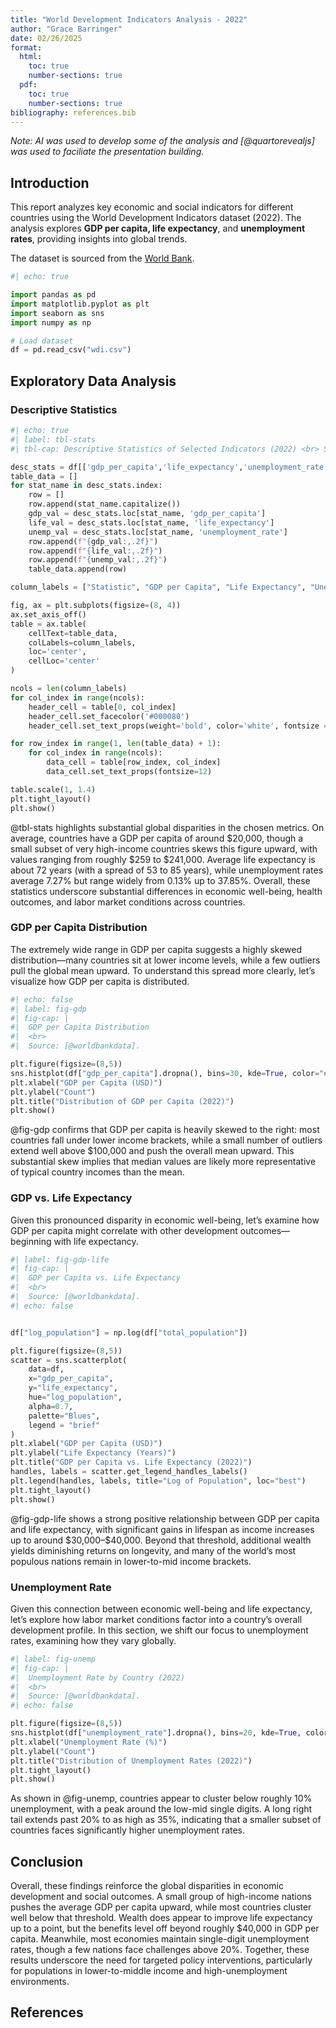 ```yaml
---
title: "World Development Indicators Analysis - 2022"
author: "Grace Barringer"
date: 02/26/2025
format: 
  html: 
    toc: true
    number-sections: true
  pdf: 
    toc: true
    number-sections: true
bibliography: references.bib
---
```


*Note: AI was used to develop some of the analysis and [@quartorevealjs] was used to faciliate the presentation building.*

## Introduction

This report analyzes key economic and social indicators for different countries using the World Development Indicators dataset (2022). The analysis explores **GDP per capita, life expectancy**, and **unemployment rates**, providing insights into global trends.

The dataset is sourced from the [World Bank](https://data.worldbank.org/). 


```python
#| echo: true

import pandas as pd
import matplotlib.pyplot as plt
import seaborn as sns
import numpy as np

# Load dataset
df = pd.read_csv("wdi.csv")
```

## Exploratory Data Analysis

### Descriptive Statistics

```python
#| echo: true
#| label: tbl-stats
#| tbl-cap: Descriptive Statistics of Selected Indicators (2022) <br> Source [@worldbankdata].

desc_stats = df[['gdp_per_capita','life_expectancy','unemployment_rate']].describe()
table_data = []
for stat_name in desc_stats.index:  
    row = []
    row.append(stat_name.capitalize()) 
    gdp_val = desc_stats.loc[stat_name, 'gdp_per_capita']
    life_val = desc_stats.loc[stat_name, 'life_expectancy']
    unemp_val = desc_stats.loc[stat_name, 'unemployment_rate']
    row.append(f"{gdp_val:,.2f}")    
    row.append(f"{life_val:,.2f}")   
    row.append(f"{unemp_val:,.2f}")  
    table_data.append(row)

column_labels = ["Statistic", "GDP per Capita", "Life Expectancy", "Unemployment Rate"]

fig, ax = plt.subplots(figsize=(8, 4))
ax.set_axis_off()
table = ax.table(
    cellText=table_data,
    colLabels=column_labels,
    loc='center',
    cellLoc='center'
)

ncols = len(column_labels)
for col_index in range(ncols):
    header_cell = table[0, col_index]
    header_cell.set_facecolor('#000080')  
    header_cell.set_text_props(weight='bold', color='white', fontsize = 14)

for row_index in range(1, len(table_data) + 1):
    for col_index in range(ncols):
        data_cell = table[row_index, col_index]
        data_cell.set_text_props(fontsize=12)

table.scale(1, 1.4) 
plt.tight_layout()
plt.show()
```

@tbl-stats highlights substantial global disparities in the chosen metrics. On average, countries have a GDP per capita of around $20,000, though a small subset of very high-income countries skews this figure upward, with values ranging from roughly $259 to $241,000. Average life expectancy is about 72 years (with a spread of 53 to 85 years), while unemployment rates average 7.27% but range widely from 0.13% up to 37.85%. Overall, these statistics underscore substantial differences in economic well-being, health outcomes, and labor market conditions across countries.


### GDP per Capita Distribution
The extremely wide range in GDP per capita suggests a highly skewed distribution—many countries sit at lower income levels, while a few outliers pull the global mean upward. To understand this spread more clearly, let's visualize how GDP per capita is distributed.


```python
#| echo: false
#| label: fig-gdp
#| fig-cap: |
#|  GDP per Capita Distribution
#|  <br>
#|  Source: [@worldbankdata].

plt.figure(figsize=(8,5))
sns.histplot(df["gdp_per_capita"].dropna(), bins=30, kde=True, color="#000080")
plt.xlabel("GDP per Capita (USD)")
plt.ylabel("Count")
plt.title("Distribution of GDP per Capita (2022)")
plt.show()
```

@fig-gdp confirms that GDP per capita is heavily skewed to the right: most countries fall under lower income brackets, while a small number of outliers extend well above $100,000 and push the overall mean upward. This substantial skew implies that median values are likely more representative of typical country incomes than the mean.


### GDP vs. Life Expectancy
Given this pronounced disparity in economic well-being, let's examine how GDP per capita might correlate with other development outcomes—beginning with life expectancy.

```python
#| label: fig-gdp-life
#| fig-cap: |
#|  GDP per Capita vs. Life Expectancy
#|  <br>
#|  Source: [@worldbankdata].
#| echo: false


df["log_population"] = np.log(df["total_population"])

plt.figure(figsize=(8,5))
scatter = sns.scatterplot(
    data=df, 
    x="gdp_per_capita", 
    y="life_expectancy", 
    hue="log_population", 
    alpha=0.7,
    palette="Blues", 
    legend = "brief"
)
plt.xlabel("GDP per Capita (USD)")
plt.ylabel("Life Expectancy (Years)")
plt.title("GDP per Capita vs. Life Expectancy (2022)")
handles, labels = scatter.get_legend_handles_labels()
plt.legend(handles, labels, title="Log of Population", loc="best")
plt.tight_layout()
plt.show()
```

@fig-gdp-life shows a strong positive relationship between GDP per capita and life expectancy, with significant gains in lifespan as income increases up to around $30,000–$40,000. Beyond that threshold, additional wealth yields diminishing returns on longevity, and many of the world’s most populous nations remain in lower-to-mid income brackets.

### Unemployment Rate 
Given this connection between economic well-being and life expectancy, let's explore how labor market conditions factor into a country's overall development profile. In this section, we shift our focus to unemployment rates, examining how they vary globally.


```python
#| label: fig-unemp
#| fig-cap: |
#|  Unemployment Rate by Country (2022)
#|  <br>
#|  Source: [@worldbankdata].
#| echo: false

plt.figure(figsize=(8,5))
sns.histplot(df["unemployment_rate"].dropna(), bins=20, kde=True, color="#000080")
plt.xlabel("Unemployment Rate (%)")
plt.ylabel("Count")
plt.title("Distribution of Unemployment Rates (2022)")
plt.tight_layout()
plt.show()
```

As shown in @fig-unemp, countries appear to cluster below roughly 10% unemployment, with a peak around the low-mid single digits. A long right tail extends past 20% to as high as 35%, indicating that a smaller subset of countries faces significantly higher unemployment rates.

## Conclusion

Overall, these findings reinforce the global disparities in economic development and social outcomes. A small group of high-income nations pushes the average GDP per capita upward, while most countries cluster well below that threshold. Wealth does appear to improve life expectancy up to a point, but the benefits level off beyond roughly $40,000 in GDP per capita. Meanwhile, most economies maintain single-digit unemployment rates, though a few nations face challenges above 20%. Together, these results underscore the need for targeted policy interventions, particularly for populations in lower-to-middle income and high-unemployment environments.

## References
